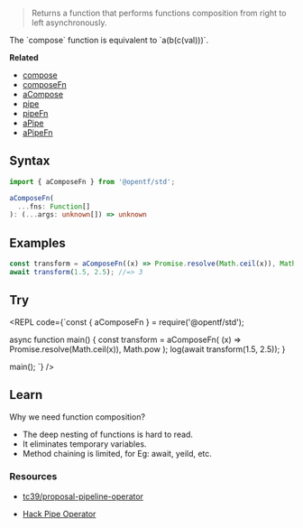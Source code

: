 
> Returns a function that performs functions composition from right to left asynchronously.

<Callout type="default">
  The `compose` function is equivalent to `a(b(c(val)))`.
</Callout>

**Related**

- [compose](/Function/compose)
- [composeFn](/Function/composeFn)
- [aCompose](/Async/aCompose)
- [pipe](/Function/pipe)
- [pipeFn](/Function/pipeFn)
- [aPipe](/Async/aPipe)
- [aPipeFn](/Async/aPipeFn)

## Syntax

```ts
import { aComposeFn } from '@opentf/std';

aComposeFn(
  ...fns: Function[]
): (...args: unknown[]) => unknown
```

## Examples

```ts
const transform = aComposeFn((x) => Promise.resolve(Math.ceil(x)), Math.pow);
await transform(1.5, 2.5); //=> 3
```

## Try

<REPL code={`const { aComposeFn } = require('@opentf/std');

async function main() {
const transform = aComposeFn(
(x) => Promise.resolve(Math.ceil(x)),
Math.pow
);
log(await transform(1.5, 2.5));
}

main();
`} />

## Learn

Why we need function composition?

- The deep nesting of functions is hard to read.
- It eliminates temporary variables.
- Method chaining is limited, for Eg: await, yeild, etc.

### Resources

- [tc39/proposal-pipeline-operator](https://github.com/tc39/proposal-pipeline-operator)

- [Hack Pipe Operator](https://docs.hhvm.com/hack/expressions-and-operators/pipe)
